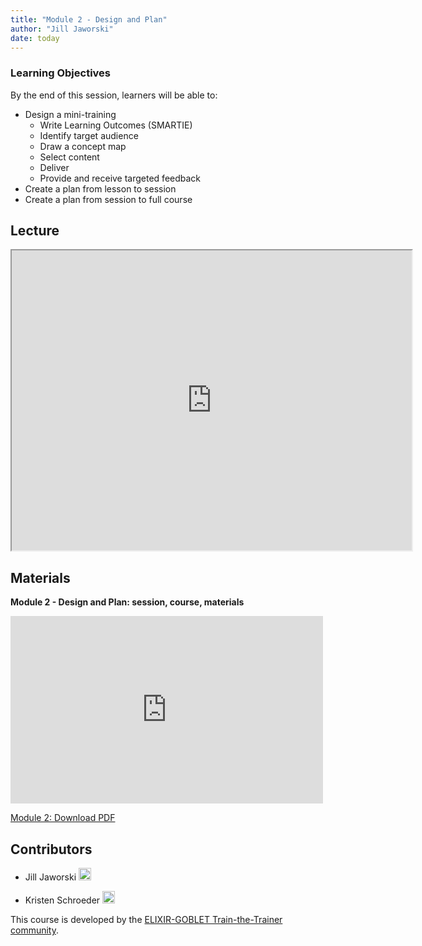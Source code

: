 ```yaml
---
title: "Module 2 - Design and Plan"
author: "Jill Jaworski"
date: today
---
```


::: {.callout-tip}
### Learning Objectives

By the end of this session, learners will be able to:

- Design a mini-training
  - Write Learning Outcomes (SMARTIE)
  - Identify target audience
  - Draw a concept map
  - Select content
  - Deliver 
  - Provide and receive targeted feedback
- Create a plan from lesson to session
- Create a plan from session to full course


:::

## Lecture

<iframe src="https://drive.google.com/file/d/1782sSVLaOExd8Iu0jyTtYuhxQzGRBNLW/preview" width="640" height="480" allow="autoplay"></iframe>


## Materials

**Module 2 - Design and Plan: session, course, materials**

<iframe style="border: none;" title="Iframe Example" src="https://docs.google.com/presentation/d/1Y1DEJ7PP0xuXsBp2_95yJyrOYUpX-f6R/preview" width="500" height="300" data-mce-fragment="1"></iframe>

<a class="inline_disabled" href="https://docs.google.com/presentation/d/1Y1DEJ7PP0xuXsBp2_95yJyrOYUpX-f6R/export/pdf" target="_blank" rel="noopener">Module 2: Download PDF</a>


## Contributors

- Jill Jaworski <a href="https://orcid.org/0009-0006-2607-5256" rel="orcid"><img src="img/ORCID_Logomark.png" alt="" width="20" height="20"/></a>

- Kristen Schroeder <a href="https://orcid.org/0000-0002-6271-4530" rel="orcid"><img src="img/ORCID_Logomark.png" alt="" width="20" height="20"/></a>


This course is developed by the [ELIXIR-GOBLET Train-the-Trainer community](https://elixir-europe.org/platforms/training/train-the-trainer).